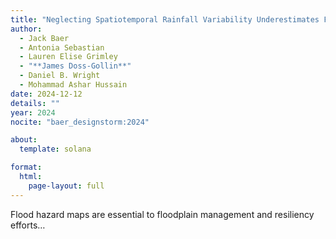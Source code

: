 ```yaml
---
title: "Neglecting Spatiotemporal Rainfall Variability Underestimates Flood Hazard and Risk"
author:
  - Jack Baer
  - Antonia Sebastian
  - Lauren Elise Grimley
  - "**James Doss-Gollin**"
  - Daniel B. Wright
  - Mohammad Ashar Hussain
date: 2024-12-12
details: ""
year: 2024
nocite: "baer_designstorm:2024"

about:
  template: solana

format:
  html:
    page-layout: full
---
```


Flood hazard maps are essential to floodplain management and resiliency efforts...

:::{#bibliography}
:::